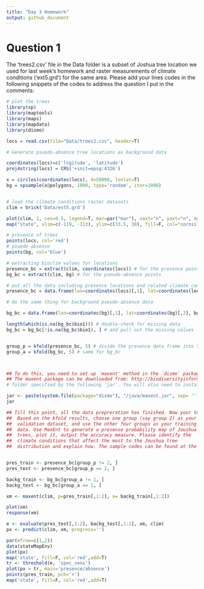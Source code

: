 ```yaml
---
title: "Day 3 Homework"
output: github_document
---
```


# Question 1
The 'trees2.csv' file in the Data folder is a subset of Joshua tree location we
used for last week's homework and raster measurements of climate conditions
('ext5.grd') for the same area.  Please add your lines codes in the following
snippets of the codes to address the question I put in the comments:


```r
# plot the trees 
library(sp)
library(maptools)
library(maps)
library(mapdata)
library(dismo)

locs = read.csv(file="Data/trees2.csv", header=T)

# Generate psuedo-absence tree locations as background data

coordinates(locs)=c('lngitude', 'latitude')
proj4string(locs) = CRS('+init=epsg:4326')

x = circles(coordinates(locs), d=50000, lonlat=T)
bg = spsample(x@polygons, 1000, type='random', iter=1000)


# load the climate conditions raster datasets
clim = brick('Data/ext5.grd')

plot(clim, 1, cex=0.5, legend=T, mar=par("mar"), xaxt="n", yaxt="n", main="Annual mean temperature") 
map("state", xlim=c(-119, -113), ylim=c(33.5, 38), fill=F, col="cornsilk", add=T)

# presence of trees
points(locs, col='red')
# psuedo-absense
points(bg, col='blue')

# extracting bioclim values for locations
presence_bc = extract(clim, coordinates(locs)) # for the presence points
bg_bc = extract(clim, bg) # for the pseudo-absence points

# put all the data including presence locations and related climate conditions into a data frame
presence_bc = data.frame(lon=coordinates(locs)[,1], lat=coordinates(locs)[,2], presence_bc)

# do the same thing for background pseudo-absence data

bg_bc = data.frame(lon=coordinates(bg)[,1], lat=coordinates(bg)[,2], bg_bc)

length(which(is.na(bg_bc$bio1))) # double-check for missing data
bg_bc = bg_bc[!is.na(bg_bc$bio1), ] # and pull out the missing values


group_p = kfold(presence_bc, 5) # divide the presence data frame into 5 groups 
group_a = kfold(bg_bc, 5) # same for bg_bc



## To do this, you need to set up `maxent' method in the `dismo` package.
## The maxent package can be downloaded from: http://biodiversityinformatics.amnh.org/open_source/maxent/. Unzip the downloaded tarball and copy the maxent.jar file to the
# folder specified by the following 'jar'. You will also need to install the 'rJava' package. Then you should be ready to go. Please let me know if you have trouble installing this. 

jar <- paste(system.file(package="dismo"), "/java/maxent.jar", sep= '') 
jar

## Till this point, all the data prepreration has finished. Now your turn.
##  Based on the kfold results, choose one group (say group 2) as your
##  validation dataset, and use the other four groups as your training
##  data. Use MaxEnt to generate a presense probability map of Joushua
##  trees, plot it, output the accuracy measure. Please identify the
##  climate conditions that affect the most to the Joushua tree
##  distribution and explain how. The sample codes can be found at the MaxEnt section of https://github.com/surfcao/geog5330-fall2017/blob/master/week9/sdm2.Rmd


pres_train <- presence_bc[group_p != 2, ]
pres_test <- presence_bc[group_p == 2, ]

backg_train <- bg_bc[group_a != 1, ]
backg_test <- bg_bc[group_a == 1, ]

xm <- maxent(clim, p=pres_train[,1:2], a= backg_train[,1:2])

plot(xm)
response(xm)

e <- evaluate(pres_test[,1:2], backg_test[,1:2], xm, clim)
px <- predict(clim, xm, progress='')

par(mfrow=c(1,2))
data(stateMapEnv)
plot(px)
map('state', fill=F, col='red',add=T)
tr <- threshold(e, 'spec_sens')
plot(px > tr, main='presence/absence')
points(pres_train, pch='+')
map('state', fill=F, col='red',add=T)
```



